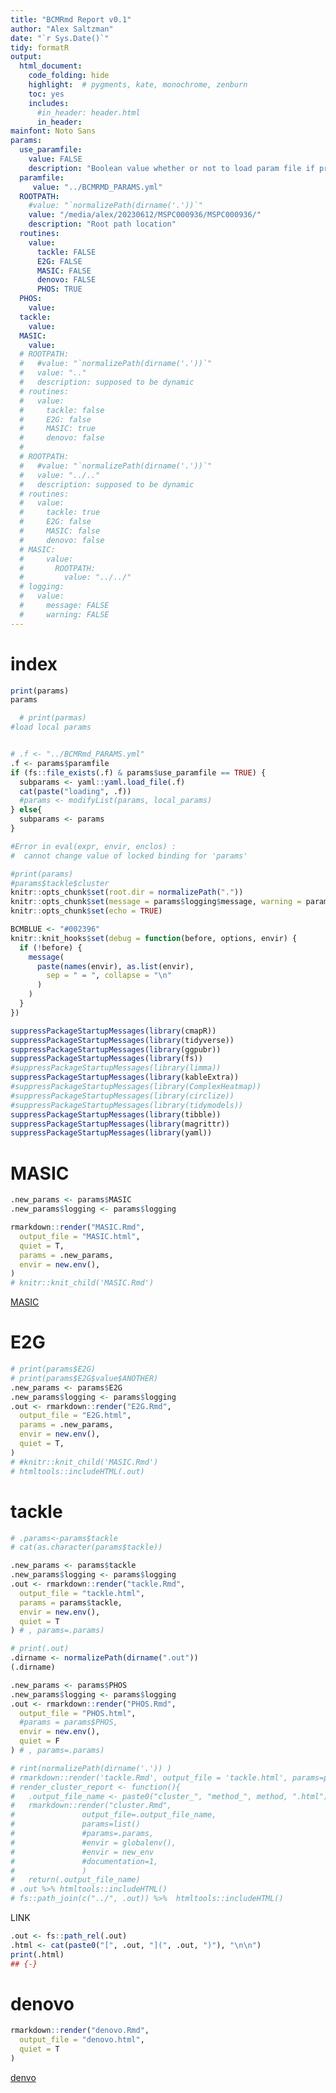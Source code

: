 ```yaml
---
title: "BCMRmd Report v0.1"
author: "Alex Saltzman"
date: "`r Sys.Date()`"
tidy: formatR
output:
  html_document:
    code_folding: hide
    highlight:  # pygments, kate, monochrome, zenburn
    toc: yes
    includes:
      #in_header: header.html 
      in_header:
mainfont: Noto Sans
params:
  use_paramfile:
    value: FALSE
    description: "Boolean value whether or not to load param file if present"
  paramfile:
     value: "../BCMRMD_PARAMS.yml"
  ROOTPATH:
    #value: "`normalizePath(dirname('.'))`"
    value: "/media/alex/20230612/MSPC000936/MSPC000936/"
    description: "Root path location"
  routines:
    value:
      tackle: FALSE
      E2G: FALSE
      MASIC: FALSE
      denovo: FALSE
      PHOS: TRUE
  PHOS:
    value:
  tackle:
    value:
  MASIC:
    value:
  # ROOTPATH:
  #   #value: "`normalizePath(dirname('.'))`"
  #   value: ".."
  #   description: supposed to be dynamic
  # routines:
  #   value:
  #     tackle: false 
  #     E2G: false
  #     MASIC: true
  #     denovo: false
  #     
  # ROOTPATH:
  #   #value: "`normalizePath(dirname('.'))`"
  #   value: "../.."
  #   description: supposed to be dynamic
  # routines:
  #   value:
  #     tackle: true 
  #     E2G: false
  #     MASIC: false
  #     denovo: false
  # MASIC:
  #     value:
  #       ROOTPATH:
  #         value: "../../"
  # logging:
  #   value:
  #     message: FALSE
  #     warning: FALSE
---
```


# index


```r
print(params)
params

```

```r
  # print(parmas)
#load local params


# .f <- "../BCMRmd_PARAMS.yml"
.f <- params$paramfile
if (fs::file_exists(.f) & params$use_paramfile == TRUE) {
  subparams <- yaml::yaml.load_file(.f)
  cat(paste("loading", .f))
  #params <- modifyList(params, local_params)
} else{
  subparams <- params
}

#Error in eval(expr, envir, enclos) : 
#  cannot change value of locked binding for 'params'

#print(params)
#params$tackle$cluster
knitr::opts_chunk$set(root.dir = normalizePath("."))
knitr::opts_chunk$set(message = params$logging$message, warning = params$logging$warning)
knitr::opts_chunk$set(echo = TRUE)
```



```r
BCMBLUE <- "#002396"
knitr::knit_hooks$set(debug = function(before, options, envir) {
  if (!before) {
    message(
      paste(names(envir), as.list(envir),
        sep = " = ", collapse = "\n"
      )
    )
  }
})
```


```r
suppressPackageStartupMessages(library(cmapR))
suppressPackageStartupMessages(library(tidyverse))
suppressPackageStartupMessages(library(ggpubr))
suppressPackageStartupMessages(library(fs))
#suppressPackageStartupMessages(library(limma))
suppressPackageStartupMessages(library(kableExtra))
#suppressPackageStartupMessages(library(ComplexHeatmap))
#suppressPackageStartupMessages(library(circlize))
#suppressPackageStartupMessages(library(tidymodels))
suppressPackageStartupMessages(library(tibble))
suppressPackageStartupMessages(library(magrittr))
suppressPackageStartupMessages(library(yaml))
```

# MASIC
```r


.new_params <- params$MASIC
.new_params$logging <- params$logging

rmarkdown::render("MASIC.Rmd",
  output_file = "MASIC.html",
  quiet = T,
  params = .new_params,
  envir = new.env(),
)
# knitr::knit_child('MASIC.Rmd')
```
[MASIC](MASIC.html)


# E2G
```r
# print(params$E2G)
# print(params$E2G$value$ANOTHER)
.new_params <- params$E2G
.new_params$logging <- params$logging
.out <- rmarkdown::render("E2G.Rmd",
  output_file = "E2G.html",
  params = .new_params,
  envir = new.env(),
  quiet = T,
)
# #knitr::knit_child('MASIC.Rmd')
# htmltools::includeHTML(.out)
```


# tackle
```r
# .params<-params$tackle
# cat(as.character(params$tackle))

.new_params <- params$tackle
.new_params$logging <- params$logging
.out <- rmarkdown::render("tackle.Rmd",
  output_file = "tackle.html",
  params = params$tackle,
  envir = new.env(),
  quiet = T
) # , params=.params)

# print(.out)
.dirname <- normalizePath(dirname(".out"))
(.dirname)
```

```r

.new_params <- params$PHOS
.new_params$logging <- params$logging
.out <- rmarkdown::render("PHOS.Rmd",
  output_file = "PHOS.html",
  #params = params$PHOS,
  envir = new.env(),
  quiet = F
) # , params=.params)

```
```r
# rint(normalizePath(dirname('.')) )
# rmarkdown::render('tackle.Rmd', output_file = 'tackle.html', params=params)
# render_cluster_report <- function(){
#   .output_file_name <- paste0("cluster_", "method_", method, ".html")
#   rmarkdown::render("cluster.Rmd",
#               output_file=.output_file_name,
#               params=list()
#               #params=.params,
#               #envir = globalenv(),
#               #envir = new_env
#               #documentation=1,
#               )
#   return(.output_file_name)
# .out %>% htmltools::includeHTML()
# fs::path_join(c("../", .out)) %>%  htmltools::includeHTML()
```

LINK
```r
.out <- fs::path_rel(.out)
.html <- cat(paste0("[", .out, "](", .out, ")"), "\n\n")
print(.html)
## {-}
```


# denovo
```r
rmarkdown::render("denovo.Rmd",
  output_file = "denovo.html",
  quiet = T
)
```
[denvo](denovo.html)

